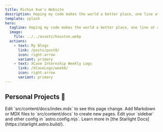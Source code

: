 ```yaml
---
title: Richie Xue's Website
description: Hoping my code makes the world a better place, one line at a time.
template: splash
hero:
  tagline: Hoping my code makes the world a better place, one line at a time.
  image:
    file: ../../assets/houston.webp
  actions:
    - text: My Blogs
      link: /posts/post0/
      icon: right-arrow
      variant: primary
    - text: XCave Internship Weekly Logs
      link: /XCaveLogs/week0/
      icon: right-arrow
      variant: primary
---
```



## Personal Projects 🚀

<CardGrid stagger>
  <Card title="Update content" icon="pencil">
    Edit `src/content/docs/index.mdx` to see this page change.
  </Card>
  <Card title="Add new content" icon="add-document">
    Add Markdown or MDX files to `src/content/docs` to create new pages.
  </Card>
  <Card title="Configure your site" icon="setting">
    Edit your `sidebar` and other config in `astro.config.mjs`.
  </Card>
  <Card title="Read the docs" icon="open-book">
    Learn more in [the Starlight Docs](https://starlight.astro.build/).
  </Card>
</CardGrid>

